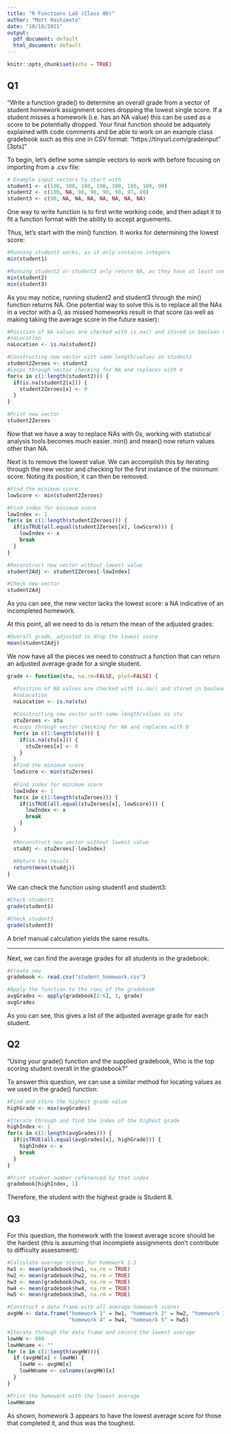 ```yaml
---
title: "R Functions Lab (Class 06)"
author: "Matt Hashimoto"
date: "10/18/2021"
output:
  pdf_document: default
  html_document: default
---
```


```r
knitr::opts_chunk$set(echo = TRUE)
```

## Q1

"Write a function grade() to determine an overall grade from a vector of student
homework assignment scores dropping the lowest single score. If a student misses
a homework (i.e. has an NA value) this can be used as a score to be potentially
dropped. Your final function should be adquately explained with code comments
and be able to work on an example class gradebook such as this one in CSV
format: “https://tinyurl.com/gradeinput” [3pts]"

To begin, let's define some sample vectors to work with before focusing on
importing from a .csv file:

```r
# Example input vectors to start with
student1 <- c(100, 100, 100, 100, 100, 100, 100, 90)
student2 <- c(100, NA, 90, 90, 90, 90, 97, 80)
student3 <- c(90, NA, NA, NA, NA, NA, NA, NA)
```

One way to write function is to first write working code, and then adapt it to
fit a function format with the ability to accept arguements.

Thus, let's start with the min() function. It works for determining the lowest
score:

```r
#Running student1 works, as it only contains integers
min(student1)

#Running student2 or student3 only return NA, as they have at least one NA
min(student2)
min(student3)
```

As you may notice, running student2 and student3 through the min() function
returns NA. One potential way to solve this is to replace all the NAs in a
vector with a 0, as missed homeworks result in that score (as well as making
taking the average score in the future easier):

```r
#Position of NA values are checked with is.na() and stored in boolean vector
#naLocation
naLocation <- is.na(student2)

#Constructing new vector with same length/values as student2
student2Zeroes <- student2
#Loops through vector checking for NA and replaces with 0
for(x in c(1:length(student2))) {
  if(is.na(student2[x])) {
    student2Zeroes[x] <- 0
  }
}

#Print new vector
student2Zeroes
```

Now that we have a way to replace NAs with 0s, working with statistical analysis
tools becomes much easier. min() and mean() now return values other than NA.

Next is to remove the lowest value. We can accomplish this by iterating through
the new vector and checking for the first instance of the minimum score. Noting
its position, it can then be removed.

```r
#Find the minimum score
lowScore <- min(student2Zeroes)

#Find index for minimum score
lowIndex <- 1
for(x in c(1:length(student2Zeroes))) {
  if(isTRUE(all.equal(student2Zeroes[x], lowScore))) {
    lowIndex <- x
    break
  }
}

#Reconstruct new vector without lowest value
student2Adj <- student2Zeroes[-lowIndex]

#Check new vector
student2Adj
```

As you can see, the new vector lacks the lowest score: a NA indicative of an
incompleted homework.

At this point, all we need to do is return the mean of the adjusted grades:

``` r
#Overall grade, adjusted to drop the lowest score
mean(student2Adj)
```

We now have all the pieces we need to construct a function that can return an
adjusted average grade for a single student.

```r
grade <- function(stu, na.rm=FALSE, plot=FALSE) {

  #Position of NA values are checked with is.na() and stored in boolean vector
  #naLocation
  naLocation <- is.na(stu)
  
  #Constructing new vector with same length/values as stu
  stuZeroes <- stu
  #Loops through vector checking for NA and replaces with 0
  for(x in c(1:length(stu))) {
    if(is.na(stu[x])) {
      stuZeroes[x] <- 0
    }
  }
  #Find the minimum score
  lowScore <- min(stuZeroes)
  
  #Find index for minimum score
  lowIndex <- 1
  for(x in c(1:length(stuZeroes))) {
    if(isTRUE(all.equal(stuZeroes[x], lowScore))) {
      lowIndex <- x
      break
    }
  }
  
  #Reconstruct new vector without lowest value
  stuAdj <- stuZeroes[-lowIndex]
  
  #Return the result
  return(mean(stuAdj))
}
```

We can check the function using student1 and student3:

```r
#Check student1
grade(student1)

#Check student3
grade(student3)
```

A brief manual calculation yields the same results.

---

Next, we can find the average grades for all students in the gradebook:

```r
#Create new 
gradebook <- read.csv("student_homework.csv")

#Apply the function to the rows of the gradebook
avgGrades <- apply(gradebook[2:6], 1, grade)
avgGrades
```

As you can see, this gives a list of the adjusted average grade for each
student.


## Q2

"Using your grade() function and the supplied gradebook, Who is the top scoring
student overall in the gradebook?"

To answer this question, we can use a similar method for locating values as we
used in the grade() function:

```r
#Find and store the highest grade value
highGrade <- max(avgGrades)

#Iterate through and find the index of the highest grade
highIndex <- 1
for(x in c(1:length(avgGrades))) {
  if(isTRUE(all.equal(avgGrades[x], highGrade))) {
    highIndex <- x
    break
  }
}

#Print student number referenced by that index
gradebook[highIndex, 1]
```

Therefore, the student with the highest grade is Student 8.


## Q3

For this question, the homework with the lowest average score should be the
hardest (this is assuming that incomplete assignments don't contribute to
difficulty assessment):

```r
#Calculate average scores for homework 1-5
hw1 <- mean(gradebook$hw1, na.rm = TRUE)
hw2 <- mean(gradebook$hw2, na.rm = TRUE)
hw3 <- mean(gradebook$hw3, na.rm = TRUE)
hw4 <- mean(gradebook$hw4, na.rm = TRUE)
hw5 <- mean(gradebook$hw5, na.rm = TRUE)

#Construct a data frame with all average homework scores
avgHW <- data.frame("homework 1" = hw1, "homework 2" = hw2, "homework 3" = hw3,
                    "homework 4" = hw4, "homework 5" = hw5)

#Iterate through the data frame and record the lowest average
lowHW <- 999
lowHWname <- ""
for (x in c(1:length(avgHW))){
  if (avgHW[x] < lowHW) {
    lowHW <- avgHW[x]
    lowHWname <- colnames(avgHW)[x]
  }
}

#Print the homework with the lowest average
lowHWname
```

As shown, homework 3 appears to have the lowest average score for those that
completed it, and thus was the toughest.



